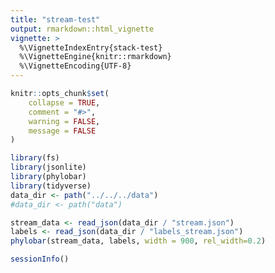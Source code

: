 ```yaml
---
title: "stream-test"
output: rmarkdown::html_vignette
vignette: >
  %\VignetteIndexEntry{stack-test}
  %\VignetteEngine{knitr::rmarkdown}
  %\VignetteEncoding{UTF-8}
---
```


```r
knitr::opts_chunk$set(
    collapse = TRUE,
    comment = "#>",
    warning = FALSE,
    message = FALSE
)
```

```r
library(fs)
library(jsonlite)
library(phylobar)
library(tidyverse)
data_dir <- path("../../../data")
#data_dir <- path("data")
```

```r
stream_data <- read_json(data_dir / "stream.json")
labels <- read_json(data_dir / "labels_stream.json")
phylobar(stream_data, labels, width = 900, rel_width=0.2)
```

```r
sessionInfo()
```